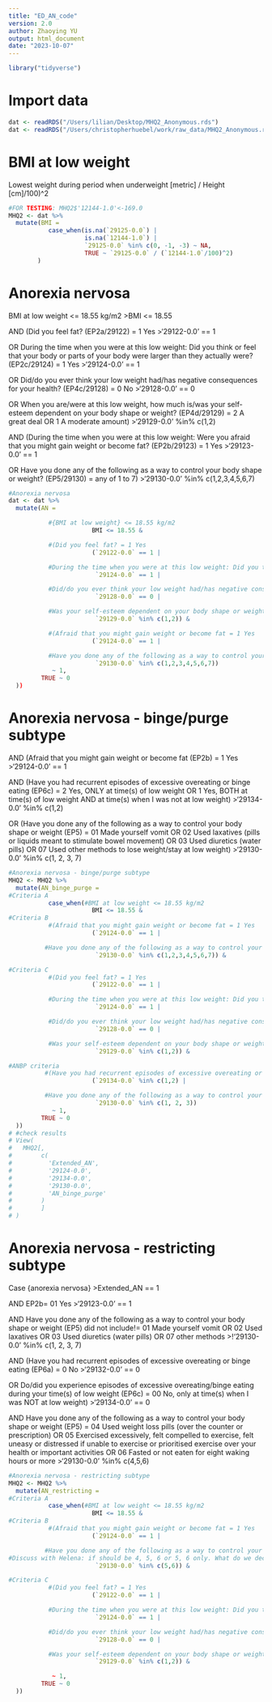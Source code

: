 ```yaml
---
title: "ED_AN_code"
version: 2.0
author: Zhaoying YU
output: html_document
date: "2023-10-07"
---
```


```r
library("tidyverse")
```

# Import data

```r
dat <- readRDS("/Users/lilian/Desktop/MHQ2_Anonymous.rds")
dat <- readRDS("/Users/christopherhuebel/work/raw_data/MHQ2_Anonymous.rds")
```


# BMI at low weight

Lowest weight during period when underweight [metric] / Height [cm]/100)^2

```r
#FOR TESTING: MHQ2$'12144-1.0'<-169.0
MHQ2 <- dat %>%
  mutate(BMI =
           case_when(is.na(`29125-0.0`) |
                     is.na(`12144-1.0`) |
                     `29125-0.0` %in% c(0, -1, -3) ~ NA,
                     TRUE ~ `29125-0.0` / (`12144-1.0`/100)^2)
        )
```
              
# Anorexia nervosa

BMI at low weight <= 18.55 kg/m2
>BMI <= 18.55

AND
(Did you feel fat? (EP2a/29122) = 1 Yes
>'29122-0.0' == 1

  OR
  During the time when you were at this low weight: Did you think or feel that your body or parts of your body were larger than they actually were? (EP2c/29124) = 1 Yes
  >'29124-0.0' == 1

  OR
  Did/do you ever think your low weight had/has negative consequences for your health? (EP4c/29128) = 0 No
  >'29128-0.0' == 0

  OR
  When you are/were at this low weight, how much is/was your self-esteem dependent on your body shape or weight? (EP4d/29129) = 2 A great deal OR 1 A moderate amount)
  >'29129-0.0' %in% c(1,2) 

AND
(During the time when you were at this low weight: Were you afraid that you might gain weight or become fat? (EP2b/29123) = 1 Yes
>'29123-0.0' == 1

  OR
  Have you done any of the following as a way to control your body shape or weight? (EP5/29130) = any of 1 to 7)
  >'29130-0.0' %in% c(1,2,3,4,5,6,7)



```r
#Anorexia nervosa
dat <- dat %>%
  mutate(AN =

           #{BMI at low weight} <= 18.55 kg/m2
                       BMI <= 18.55 &

           #(Did you feel fat? = 1 Yes
                       (`29122-0.0` == 1 |

           #During the time when you were at this low weight: Did you think or feel that your body or parts of your body were larger than they actually were? = 1 Yes
                        `29124-0.0` == 1 |

           #Did/do you ever think your low weight had/has negative consequences for your health? = 0 No
                        `29128-0.0` == 0 |

           #Was your self-esteem dependent on your body shape or weight = 2 A great deal OR 1 A moderate amount)
                        `29129-0.0` %in% c(1,2)) &

           #(Afraid that you might gain weight or become fat = 1 Yes
                       (`29124-0.0` == 1 |

           #Have you done any of the following as a way to control your body shape or weight? = any of 1 to 7)
                        `29130-0.0` %in% c(1,2,3,4,5,6,7))
            ~ 1,
         TRUE ~ 0
  ))
```

# Anorexia nervosa - binge/purge subtype


AND 
(Afraid that you might gain weight or become fat (EP2b) = 1 Yes
>'29124-0.0' == 1

AND 
(Have you had recurrent episodes of excessive overeating or binge eating (EP6c) = 2 Yes, ONLY at time(s) of low weight OR 1 Yes, BOTH at time(s) of low weight AND at time(s) when I was not at low weight)
>'29134-0.0' %in% c(1,2)

  OR 
  (Have you done any of the following as a way to control your body shape or weight (EP5) = 01 Made yourself vomit OR 02 Used laxatives (pills or liquids meant to stimulate bowel movement) OR 03 Used diuretics (water pills) OR 07 Used other methods to lose weight/stay at low weight)
  >'29130-0.0' %in% c(1, 2, 3, 7)

```r
#Anorexia nervosa - binge/purge subtype
MHQ2 <- MHQ2 %>%
  mutate(AN_binge_purge =
#Criteria A
           case_when(#BMI at low weight <= 18.55 kg/m2
                       BMI <= 18.55 &
#Criteria B
           #(Afraid that you might gain weight or become fat = 1 Yes
                       (`29124-0.0` == 1 |

          #Have you done any of the following as a way to control your body shape or weight? = any of 1 to 7)
                        `29130-0.0` %in% c(1,2,3,4,5,6,7)) &

#Criteria C
           #(Did you feel fat? = 1 Yes
                       (`29122-0.0` == 1 |

           #During the time when you were at this low weight: Did you think or feel that your body or parts of your body were larger than they actually were? = 1 Yes
                        `29124-0.0` == 1 |

           #Did/do you ever think your low weight had/has negative consequences for your health? = 0 No
                        `29128-0.0` == 0 |

           #Was your self-esteem dependent on your body shape or weight = 2 A great deal OR 1 A moderate amount)
                        `29129-0.0` %in% c(1,2)) &

#ANBP criteria
          #(Have you had recurrent episodes of excessive overeating or binge eating (EP6c) = 2 Yes, ONLY at time(s) of low weight OR 1 Yes, BOTH at time(s) of low weight AND at time(s) when I was not at low weight)
                       (`29134-0.0` %in% c(1,2) |

          #Have you done any of the following as a way to control your body shape or weight (EP5) = 1 Made yourself vomit OR 2 Used laxatives (pills or liquids meant to stimulate bowel movement) OR 3 Used diuretics (water pills) 
                        `29130-0.0` %in% c(1, 2, 3))
            ~ 1,
         TRUE ~ 0
  ))
# #check results
# View(
#   MHQ2[,
#        c(
#          'Extended_AN',
#          '29124-0.0',
#          '29134-0.0',
#          '29130-0.0',
#          'AN_binge_purge'
#        )
#        ]
# )
```

# Anorexia nervosa - restricting subtype
Case {anorexia nervosa} 
>Extended_AN == 1

AND 
EP2b= 01 Yes 
>'29123-0.0' == 1

AND 
Have you done any of the following as a way to control your body shape or weight (EP5) did not include!= 01 Made yourself vomit OR 02 Used laxatives OR 03 Used diuretics (water pills) OR 07 other methods 
>!'29130-0.0' %in% c(1, 2, 3, 7)

AND 
(Have you had recurrent episodes of excessive overeating or binge eating (EP6a) = 0 No
>'29132-0.0' == 0

  OR 
  Do/did you experience episodes of excessive overeating/binge eating during your time(s) of low weight (EP6c) = 00 No, only at time(s) when I was NOT at low weight)
  >'29134-0.0' == 0

AND 
Have you done any of the following as a way to control your body shape or weight (EP5) = 04 Used weight loss pills (over the counter or prescription) OR 05 Exercised excessively, felt compelled to exercise, felt uneasy or distressed if unable to exercise or prioritised exercise over your health or important activities OR 06 Fasted or not eaten for eight waking hours or more
>'29130-0.0' %in% c(4,5,6)

```r
#Anorexia nervosa - restricting subtype
MHQ2 <- MHQ2 %>%
  mutate(AN_restricting =
#Criteria A
           case_when(#BMI at low weight <= 18.55 kg/m2
                       BMI <= 18.55 &
#Criteria B
           #(Afraid that you might gain weight or become fat = 1 Yes
                       (`29124-0.0` == 1 |

          #Have you done any of the following as a way to control your body shape or weight? = 5 OR 6)
#Discuss with Helena: if should be 4, 5, 6 or 5, 6 only. What do we decide on weight loss pills
                        `29130-0.0` %in% c(5,6)) &

#Criteria C
           #(Did you feel fat? = 1 Yes
                       (`29122-0.0` == 1 |

           #During the time when you were at this low weight: Did you think or feel that your body or parts of your body were larger than they actually were? = 1 Yes
                        `29124-0.0` == 1 |

           #Did/do you ever think your low weight had/has negative consequences for your health? = 0 No
                        `29128-0.0` == 0 |

           #Was your self-esteem dependent on your body shape or weight = 2 A great deal OR 1 A moderate amount)
                        `29129-0.0` %in% c(1,2)) &

            ~ 1,
         TRUE ~ 0
  ))
```


